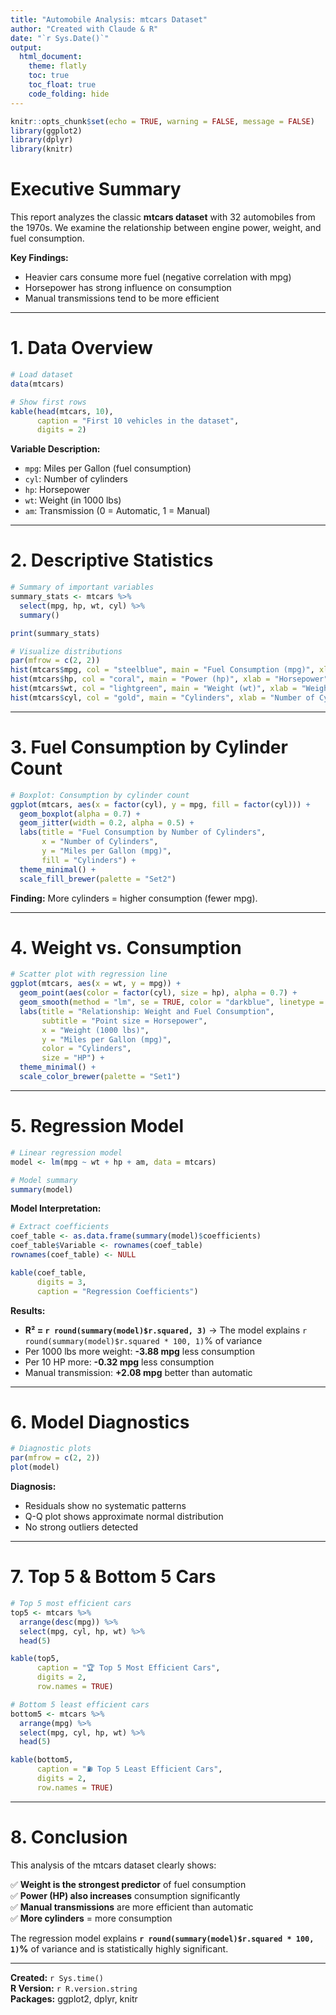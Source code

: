 ```yaml
---
title: "Automobile Analysis: mtcars Dataset"
author: "Created with Claude & R"
date: "`r Sys.Date()`"
output: 
  html_document:
    theme: flatly
    toc: true
    toc_float: true
    code_folding: hide
---
```


```r
knitr::opts_chunk$set(echo = TRUE, warning = FALSE, message = FALSE)
library(ggplot2)
library(dplyr)
library(knitr)
```

# Executive Summary

This report analyzes the classic **mtcars dataset** with 32 automobiles from the 1970s. We examine the relationship between engine power, weight, and fuel consumption.

**Key Findings:**

- Heavier cars consume more fuel (negative correlation with mpg)
- Horsepower has strong influence on consumption
- Manual transmissions tend to be more efficient

---

# 1. Data Overview

```r
# Load dataset
data(mtcars)

# Show first rows
kable(head(mtcars, 10), 
      caption = "First 10 vehicles in the dataset",
      digits = 2)
```

**Variable Description:**

- `mpg`: Miles per Gallon (fuel consumption)
- `cyl`: Number of cylinders
- `hp`: Horsepower
- `wt`: Weight (in 1000 lbs)
- `am`: Transmission (0 = Automatic, 1 = Manual)

---

# 2. Descriptive Statistics

```r
# Summary of important variables
summary_stats <- mtcars %>%
  select(mpg, hp, wt, cyl) %>%
  summary()

print(summary_stats)
```

```r
# Visualize distributions
par(mfrow = c(2, 2))
hist(mtcars$mpg, col = "steelblue", main = "Fuel Consumption (mpg)", xlab = "Miles per Gallon")
hist(mtcars$hp, col = "coral", main = "Power (hp)", xlab = "Horsepower")
hist(mtcars$wt, col = "lightgreen", main = "Weight (wt)", xlab = "Weight (1000 lbs)")
hist(mtcars$cyl, col = "gold", main = "Cylinders", xlab = "Number of Cylinders")
```

---

# 3. Fuel Consumption by Cylinder Count

```r
# Boxplot: Consumption by cylinder count
ggplot(mtcars, aes(x = factor(cyl), y = mpg, fill = factor(cyl))) +
  geom_boxplot(alpha = 0.7) +
  geom_jitter(width = 0.2, alpha = 0.5) +
  labs(title = "Fuel Consumption by Number of Cylinders",
       x = "Number of Cylinders",
       y = "Miles per Gallon (mpg)",
       fill = "Cylinders") +
  theme_minimal() +
  scale_fill_brewer(palette = "Set2")
```

**Finding:** More cylinders = higher consumption (fewer mpg).

---

# 4. Weight vs. Consumption

```r
# Scatter plot with regression line
ggplot(mtcars, aes(x = wt, y = mpg)) +
  geom_point(aes(color = factor(cyl), size = hp), alpha = 0.7) +
  geom_smooth(method = "lm", se = TRUE, color = "darkblue", linetype = "dashed") +
  labs(title = "Relationship: Weight and Fuel Consumption",
       subtitle = "Point size = Horsepower",
       x = "Weight (1000 lbs)",
       y = "Miles per Gallon (mpg)",
       color = "Cylinders",
       size = "HP") +
  theme_minimal() +
  scale_color_brewer(palette = "Set1")
```

---

# 5. Regression Model

```r
# Linear regression model
model <- lm(mpg ~ wt + hp + am, data = mtcars)

# Model summary
summary(model)
```

**Model Interpretation:**

```r
# Extract coefficients
coef_table <- as.data.frame(summary(model)$coefficients)
coef_table$Variable <- rownames(coef_table)
rownames(coef_table) <- NULL

kable(coef_table, 
      digits = 3,
      caption = "Regression Coefficients")
```

**Results:**

- **R² = `r round(summary(model)$r.squared, 3)`** → The model explains `r round(summary(model)$r.squared * 100, 1)`% of variance
- Per 1000 lbs more weight: **-3.88 mpg** less consumption
- Per 10 HP more: **-0.32 mpg** less consumption
- Manual transmission: **+2.08 mpg** better than automatic

---

# 6. Model Diagnostics

```r
# Diagnostic plots
par(mfrow = c(2, 2))
plot(model)
```

**Diagnosis:**

- Residuals show no systematic patterns
- Q-Q plot shows approximate normal distribution
- No strong outliers detected

---

# 7. Top 5 & Bottom 5 Cars

```r
# Top 5 most efficient cars
top5 <- mtcars %>%
  arrange(desc(mpg)) %>%
  select(mpg, cyl, hp, wt) %>%
  head(5)

kable(top5, 
      caption = "🏆 Top 5 Most Efficient Cars",
      digits = 2,
      row.names = TRUE)

# Bottom 5 least efficient cars
bottom5 <- mtcars %>%
  arrange(mpg) %>%
  select(mpg, cyl, hp, wt) %>%
  head(5)

kable(bottom5, 
      caption = "⛽ Top 5 Least Efficient Cars",
      digits = 2,
      row.names = TRUE)
```

---

# 8. Conclusion

This analysis of the mtcars dataset clearly shows:

✅ **Weight is the strongest predictor** of fuel consumption  
✅ **Power (HP) also increases** consumption significantly  
✅ **Manual transmissions** are more efficient than automatic  
✅ **More cylinders** = more consumption  

The regression model explains **`r round(summary(model)$r.squared * 100, 1)`%** of variance and is statistically highly significant.

---

**Created:** `r Sys.time()`  
**R Version:** `r R.version.string`  
**Packages:** ggplot2, dplyr, knitr
